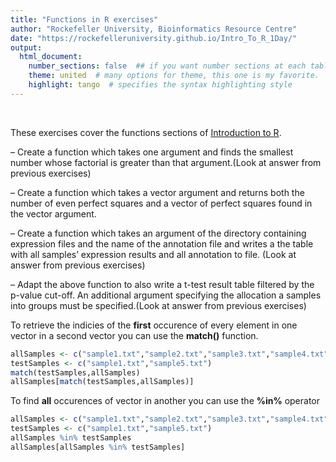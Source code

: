 ```yaml
---
title: "Functions in R exercises"
author: "Rockefeller University, Bioinformatics Resource Centre"
date: "https://rockefelleruniversity.github.io/Intro_To_R_1Day/"
output: 
  html_document:
    number_sections: false  ## if you want number sections at each table header
    theme: united  # many options for theme, this one is my favorite.
    highlight: tango  # specifies the syntax highlighting style
---
```


<p>&nbsp;</p>
These exercises cover the functions sections of [Introduction to R](https://rockefelleruniversity.github.io/Intro_To_R_1Day/). 

-- Create a function which takes one argument and finds the smallest number whose factorial is greater than that argument.(Look at answer from previous exercises)


-- Create a function which takes a vector argument and returns both the number of even perfect squares and a vector of  perfect squares found in the vector argument. 

-- Create a function which takes an argument of the directory containing expression files and the name of the annotation file and writes a the table with all samples' expression results and all annotation to file.  (Look at answer from previous exercises)


-- Adapt the above function to also write a  t-test result table filtered by the p-value cut-off. An additional argument specifying the allocation a samples into groups must be specified.(Look at answer from previous exercises)


To retrieve the indicies of the **first** occurence of every element in one vector in a second vector you can use the **match()** function.

```r
allSamples <- c("sample1.txt","sample2.txt","sample3.txt","sample4.txt","sample5.txt","sample5.txt")
testSamples <- c("sample1.txt","sample5.txt")
match(testSamples,allSamples)
allSamples[match(testSamples,allSamples)]
```

To find **all** occurences of vector in another you can use the **%in%** operator

```r

allSamples <- c("sample1.txt","sample2.txt","sample3.txt","sample4.txt","sample5.txt")
testSamples <- c("sample1.txt","sample5.txt")
allSamples %in% testSamples
allSamples[allSamples %in% testSamples]
```





